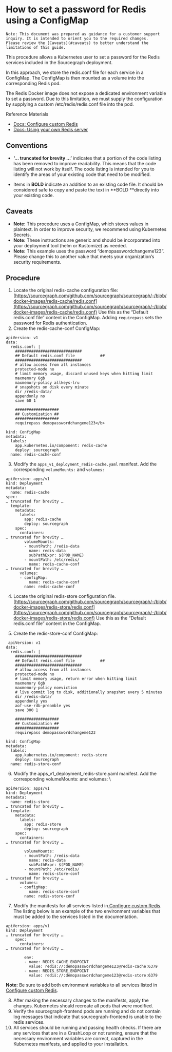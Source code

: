 
# How to set a password for Redis using a ConfigMap


```
Note: This document was prepared as guidance for a customer support inquiry. It is intended to orient you to the required changes.
Please review the [Caveats](#caveats) to better understand the limitations of this guide.
```


This procedure allows a Kubernetes user to set a password for the Redis services included in the Sourcegraph deployment.

In this approach, we store the redis.conf file for each service in a ConfigMap. The ConfigMap is then mounted as a volume into the corresponding Redis pod.

The Redis Docker image does not expose a dedicated environment variable to set a password. Due to this limitation, we must supply the configuration by supplying a custom /etc/redis/redis.conf file into the pod.

Reference Materials



* [Docs: Configure custom Redis](/admin/deploy/kubernetes/configure#external-redis)
* [Docs: Using your own Redis server](/admin/external_services/redis)


## Conventions



* **‘... truncated for brevity …’** indicates that a portion of the code listing has been removed to improve readability. This means that the code listing will not work by itself. The code listing is intended for you to identify the areas of your existing code that need to be modified.

* Items in **BOLD** indicate an addition to an existing code file. It should be considered safe to copy and paste the text in **BOLD **directly into your existing code.


## Caveats



* **Note:** This procedure uses a ConfigMap, which stores values in plaintext. In order to improve security, we recommend using Kubernetes Secrets.
* **Note:** These instructions are generic and should be incorporated into your deployment tool (helm or Kustomize) as needed.
* **Note:** This example uses the password “demopasswordchangeme123”. Please change this to another value that meets your organization’s security requirements.


## Procedure



1. Locate the original redis-cache configuration file: [https://sourcegraph.com/github.com/sourcegraph/sourcegraph/-/blob/docker-images/redis-cache/redis.conf](https://sourcegraph.com/github.com/sourcegraph/sourcegraph/-/blob/docker-images/redis-cache/redis.conf) Use this as the “Default redis.conf file” content in the ConfigMap. Adding `requirepass` sets the password for Redis authentication.
2. Create the redis-cache-conf ConfigMap:

```
apiVersion: v1
data:
  redis.conf: |
    #############################
    ## Default redis.conf file           ##
    #############################
    # allow access from all instances
    protected-mode no
    # limit memory usage, discard unused keys when hitting limit
    maxmemory 6gb
    maxmemory-policy allkeys-lru
    # snapshots on disk every minute
    dir /redis-data/
    appendonly no
    save 60 1

    ###################
    ## Customization ##
    ###################
    requirepass demopasswordchangeme123</b>

kind: ConfigMap
metadata:
  labels:
    app.kubernetes.io/component: redis-cache
    deploy: sourcegraph
  name: redis-cache-conf
```


3. Modify the `apps_v1_deployment_redis-cache.yaml` manifest. Add the corresponding `volumeMounts:` and `volumes:`

```
apiVersion: apps/v1
kind: Deployment
metadata:
  name: redis-cache
spec:
… truncated for brevity …
  template:
    metadata:
      labels:
        app: redis-cache
        deploy: sourcegraph
    spec:
      containers:
… truncated for brevity …
        volumeMounts:
        - mountPath: /redis-data
          name: redis-data
          subPathExpr: $(POD_NAME)
        - mountPath: /etc/redis/
          name: redis-cache-conf
… truncated for brevity …
      volumes:
      - configMap:
          name: redis-cache-conf
        name: redis-cache-conf

```


4. Locate the original redis-store configuration file. [https://sourcegraph.com/github.com/sourcegraph/sourcegraph/-/blob/docker-images/redis-store/redis.conf](https://sourcegraph.com/github.com/sourcegraph/sourcegraph/-/blob/docker-images/redis-store/redis.conf) Use this as the “Default redis.conf file” content in the ConfigMap.

5. Create the redis-store-conf ConfigMap:

```
 apiVersion: v1
data:
  redis.conf: |
    #############################
    ## Default redis.conf file           ##
    #############################
    # allow access from all instances
    protected-mode no
    # limit memory usage, return error when hitting limit
    maxmemory 6gb
    maxmemory-policy noeviction
    # live commit log to disk, additionally snapshot every 5 minutes
    dir /redis-data/
    appendonly yes
    aof-use-rdb-preamble yes
    save 300 1

    ###################
    ## Customization ##
    ###################
    requirepass demopasswordchangeme123

kind: ConfigMap
metadata:
  labels:
    app.kubernetes.io/component: redis-store
    deploy: sourcegraph
  name: redis-store-conf
```


6. Modify the apps_v1_deployment_redis-store.yaml manifest. Add the corresponding volumeMounts: and volumes: \


```
apiVersion: apps/v1
kind: Deployment
metadata:
  name: redis-store
… truncated for brevity …
  template:
    metadata:
      labels:
        app: redis-store
        deploy: sourcegraph
    spec:
      containers:
… truncated for brevity …

        volumeMounts:
        - mountPath: /redis-data
          name: redis-data
          subPathExpr: $(POD_NAME)
        - mountPath: /etc/redis/
          name: redis-store-conf
… truncated for brevity …
      volumes:
      - configMap:
          name: redis-store-conf
        name: redis-store-conf

```


7. Modify the manifests for all services listed in[ Configure custom Redis](https://docs.sourcegraph.com/admin/install/kubernetes/configure#external-redis). The listing below is an example of the two environment variables that must be added to the services listed in the documentation.


```
apiVersion: apps/v1
kind: Deployment
… truncated for brevity …
    spec:
      containers:
… truncated for brevity …

        env:
        - name: REDIS_CACHE_ENDPOINT
          value: redis://:demopasswordchangeme123@redis-cache:6379
        - name: REDIS_STORE_ENDPOINT
          value: redis://:demopasswordchangeme123@redis-store:6379
```



**Note:** Be sure to add both environment variables to all services listed in [Configure custom Redis](https://docs.sourcegraph.com/admin/install/kubernetes/configure#external-redis).



8. After making the necessary changes to the manifests, apply the changes. Kubernetes should recreate all pods that were modified.
9. Verify the sourcegraph-frontend pods are running and do not contain log messages that indicate that sourcegraph-frontend is unable to the redis services.
10. All services should be running and passing health checks. If there are any services that are in a CrashLoop or not running, ensure that the necessary environment variables are correct, captured in the Kubernetes manifests, and applied to your installation.

